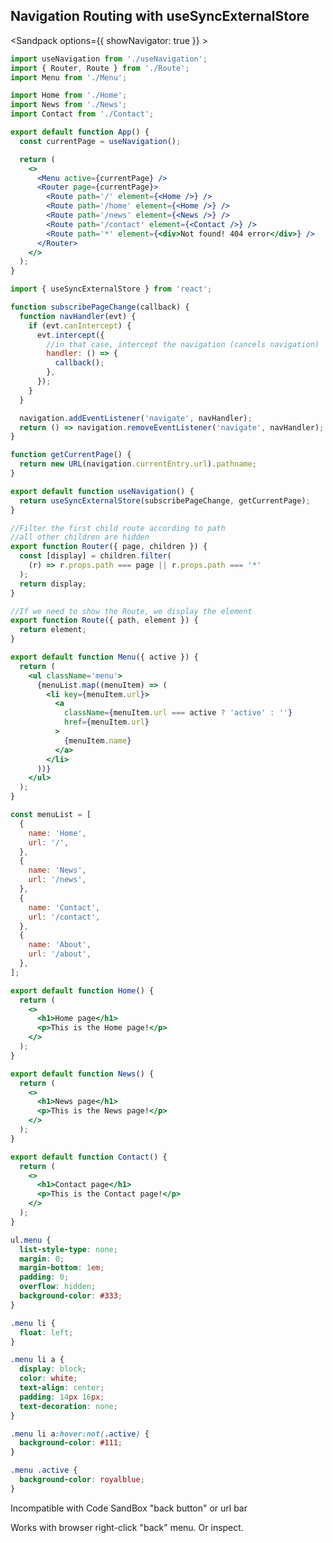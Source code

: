 ## Navigation Routing with useSyncExternalStore

<Sandpack options={{ showNavigator: true }} >

```jsx src/App.js active
import useNavigation from './useNavigation';
import { Router, Route } from './Route';
import Menu from './Menu';

import Home from './Home';
import News from './News';
import Contact from './Contact';

export default function App() {
  const currentPage = useNavigation();

  return (
    <>
      <Menu active={currentPage} />
      <Router page={currentPage}>
        <Route path='/' element={<Home />} />
        <Route path='/home' element={<Home />} />
        <Route path='/news' element={<News />} />
        <Route path='/contact' element={<Contact />} />
        <Route path='*' element={<div>Not found! 404 error</div>} />
      </Router>
    </>
  );
}
```

```js src/useNavigation.jsx
import { useSyncExternalStore } from 'react';

function subscribePageChange(callback) {
  function navHandler(evt) {
    if (evt.canIntercept) {
      evt.intercept({
        //in that case, intercept the navigation (cancels navigation)
        handler: () => {
          callback();
        },
      });
    }
  }

  navigation.addEventListener('navigate', navHandler);
  return () => navigation.removeEventListener('navigate', navHandler);
}

function getCurrentPage() {
  return new URL(navigation.currentEntry.url).pathname;
}

export default function useNavigation() {
  return useSyncExternalStore(subscribePageChange, getCurrentPage);
}
```

```jsx src/Route.jsx
//Filter the first child route according to path
//all other children are hidden
export function Router({ page, children }) {
  const [display] = children.filter(
    (r) => r.props.path === page || r.props.path === '*'
  );
  return display;
}

//If we need to show the Route, we display the element
export function Route({ path, element }) {
  return element;
}
```

```jsx src/Menu.jsx
export default function Menu({ active }) {
  return (
    <ul className='menu'>
      {menuList.map((menuItem) => (
        <li key={menuItem.url}>
          <a
            className={menuItem.url === active ? 'active' : ''}
            href={menuItem.url}
          >
            {menuItem.name}
          </a>
        </li>
      ))}
    </ul>
  );
}

const menuList = [
  {
    name: 'Home',
    url: '/',
  },
  {
    name: 'News',
    url: '/news',
  },
  {
    name: 'Contact',
    url: '/contact',
  },
  {
    name: 'About',
    url: '/about',
  },
];
```

```jsx src/Home.jsx
export default function Home() {
  return (
    <>
      <h1>Home page</h1>
      <p>This is the Home page!</p>
    </>
  );
}
```

```jsx src/News.jsx
export default function News() {
  return (
    <>
      <h1>News page</h1>
      <p>This is the News page!</p>
    </>
  );
}
```

```jsx src/Contact.jsx
export default function Contact() {
  return (
    <>
      <h1>Contact page</h1>
      <p>This is the Contact page!</p>
    </>
  );
}
```

```css
ul.menu {
  list-style-type: none;
  margin: 0;
  margin-bottom: 1em;
  padding: 0;
  overflow: hidden;
  background-color: #333;
}

.menu li {
  float: left;
}

.menu li a {
  display: block;
  color: white;
  text-align: center;
  padding: 14px 16px;
  text-decoration: none;
}

.menu li a:hover:not(.active) {
  background-color: #111;
}

.menu .active {
  background-color: royalblue;
}
```

</Sandpack>

Incompatible with Code SandBox "back button" or url bar

Works with browser right-click "back" menu. Or inspect.
